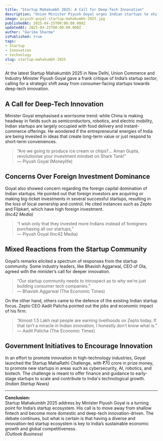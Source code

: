 ```yaml
---
title: "Startup Mahakumbh 2025: A Call for Deep-Tech Innovation"
description: "Union Minister Piyush Goyal urges Indian startups to shift focus from consumer tech to deep-tech innovation at Startup Mahakumbh 2025, sparking debate on the future direction of India's startup ecosystem."
image: piyush-goyal-startup-mahakumbh-2025.jpg
publishedAt: 2025-04-25T00:00:00.000Z
updatedAt: 2025-04-25T00:00:00.000Z
author: "Garima Sharma"
isPublished: true
tags:
- Startup
- Innovation
- technology
slug: startup-mahakumbh-2025
---
```


At the latest Startup Mahakumbh 2025 in New Delhi, Union Commerce and Industry Minister Piyush Goyal gave a frank critique of India’s startup sector, calling for a strategic shift away from consumer-facing startups towards deep-tech innovation.

## A Call for Deep-Tech Innovation

Minister Goyal emphasised a worrisome trend: while China is making headway in fields such as semiconductors, robotics, and electric mobility, Indian startups are largely occupied with food delivery and instant-commerce offerings. He wondered if the entrepreneurial energies of India are being invested in ideas that create long-term value or just respond to short-term conveniences.

> “Are we going to produce ice cream or chips?… Aman Gupta, revolutionise your investment mindset on Shark Tank!”  
> — Piyush Goyal (Moneylife)

## Concerns Over Foreign Investment Dominance

Goyal also showed concern regarding the foreign capital domination of Indian startups. He pointed out that foreign investors are acquiring or making big-ticket investments in several successful startups, resulting in the loss of local ownership and control. He cited instances such as Zepto and Flipkart, which have high foreign investment.  
*(Inc42 Media)*

> “I wish only that they invested more Indians instead of foreigners purchasing all our startups,”  
> — Piyush Goyal (Inc42 Media)

## Mixed Reactions from the Startup Community

Goyal’s remarks elicited a spectrum of responses from the startup community. Some industry leaders, like Bhavish Aggarwal, CEO of Ola, agreed with the minister’s call for deeper innovation.

> “Our startup community needs to introspect as to why we’re just building consumer tech companies.”  
> — Bhavish Aggarwal (The Economic Times)

On the other hand, others came to the defence of the existing Indian startup focus. Zepto CEO Aadit Palicha pointed out the jobs and economic impact of his firm:

> “Almost 1.5 Lakh real people are earning livelihoods on Zepto today. If that isn’t a miracle in Indian innovation, I honestly don’t know what is.”  
> — Aadit Palicha (The Economic Times)

## Government Initiatives to Encourage Innovation

In an effort to promote innovation in high-technology industries, Goyal launched the Startup MahaRathi Challenge, with ₹70 crore in prize money, to promote new startups in areas such as cybersecurity, AI, robotics, and biotech. The challenge is meant to offer finance and guidance to early-stage startups to scale and contribute to India's technological growth.  
*(Indian Startup News)*

---

**Conclusion:**  
Startup Mahakumbh 2025 address by Minister Piyush Goyal is a turning point for India’s startup ecosystem. His call is to move away from shallow fintech and become more domestic and deep-tech innovation-driven. The debate continues, but what is certain is that having a diverse and innovation-led startup ecosystem is key to India’s sustainable economic growth and global competitiveness.  
*(Outlook Business)*